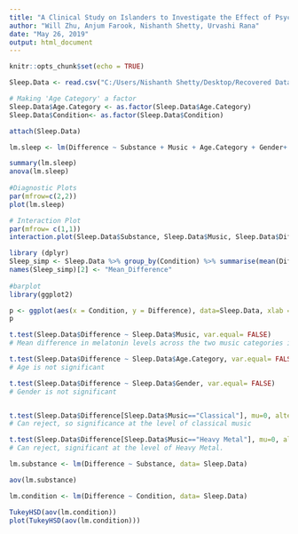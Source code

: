 ```yaml
---
title: "A Clinical Study on Islanders to Investigate the Effect of Psychoactive Drugs and Music on Melatonin Level"
author: "Will Zhu, Anjum Farook, Nishanth Shetty, Urvashi Rana"
date: "May 26, 2019"
output: html_document
---
```



```r
knitr::opts_chunk$set(echo = TRUE)
```


```r

Sleep.Data <- read.csv("C:/Users/Nishanth Shetty/Desktop/Recovered Data/UCLA lecture materials for all subjects/Stats 101B/Island Project/Sleep Data.csv")

# Making 'Age Category' a factor 
Sleep.Data$Age.Category <- as.factor(Sleep.Data$Age.Category)
Sleep.Data$Condition<- as.factor(Sleep.Data$Condition)

attach(Sleep.Data)
```

```r

lm.sleep <- lm(Difference ~ Substance + Music + Age.Category + Gender+ Substance*Music , data = Sleep.Data)

summary(lm.sleep)
anova(lm.sleep)
  
#Diagnostic Plots
par(mfrow=c(2,2))
plot(lm.sleep)

# Interaction Plot
par(mfrow= c(1,1)) 
interaction.plot(Sleep.Data$Substance, Sleep.Data$Music, Sleep.Data$Difference, col = c("red","blue"),ylab = "Melatonin Level", xlab= "Substance", lty= 1, lwd=2)

library (dplyr)
Sleep_simp <- Sleep.Data %>% group_by(Condition) %>% summarise(mean(Difference))
names(Sleep_simp)[2] <- "Mean_Difference" 
 
#barplot 
library(ggplot2)

p <- ggplot(aes(x = Condition, y = Difference), data=Sleep.Data, xlab = "Condition", ylab="Melatonin Level") + geom_boxplot(fill=c("green","blue","red","coral4","darkgray", "forestgreen"))
p

```


```r
t.test(Sleep.Data$Difference ~ Sleep.Data$Music, var.equal= FALSE) 
# Mean difference in melatonin levels across the two music categories is significant 

t.test(Sleep.Data$Difference ~ Sleep.Data$Age.Category, var.equal= FALSE) 
# Age is not significant

t.test(Sleep.Data$Difference ~ Sleep.Data$Gender, var.equal= FALSE) 
# Gender is not significant


t.test(Sleep.Data$Difference[Sleep.Data$Music=="Classical"], mu=0, alternative = "two.sided")
# Can reject, so significance at the level of classical music

t.test(Sleep.Data$Difference[Sleep.Data$Music=="Heavy Metal"], mu=0, alternative = "two.sided")
# Can reject, significant at the level of Heavy Metal. 

```
```r
lm.substance <- lm(Difference ~ Substance, data= Sleep.Data)

aov(lm.substance) 

lm.condition <- lm(Difference ~ Condition, data= Sleep.Data)

TukeyHSD(aov(lm.condition))
plot(TukeyHSD(aov(lm.condition)))

```





